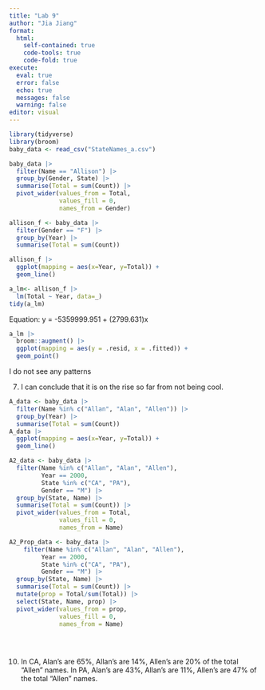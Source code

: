 ```yaml
---
title: "Lab 9"
author: "Jia Jiang"
format: 
  html:
    self-contained: true
    code-tools: true
    code-fold: true
execute: 
  eval: true
  error: false
  echo: true
  messages: false
  warning: false
editor: visual
---
```


```r
library(tidyverse)
library(broom)
baby_data <- read_csv("StateNames_a.csv")
```

```r
baby_data |>
  filter(Name == "Allison") |>
  group_by(Gender, State) |>
  summarise(Total = sum(Count)) |>
  pivot_wider(values_from = Total, 
              values_fill = 0,
              names_from = Gender)

```

```r
allison_f <- baby_data |>
  filter(Gender == "F") |>
  group_by(Year) |>
  summarise(Total = sum(Count)) 

allison_f |>
  ggplot(mapping = aes(x=Year, y=Total)) +
  geom_line()
```

```r
a_lm<- allison_f |>
  lm(Total ~ Year, data=_)
tidy(a_lm)


```

Equation: y = -5359999.951 + (2799.631)x

```r
a_lm |>
  broom::augment() |> 
  ggplot(mapping = aes(y = .resid, x = .fitted)) +
  geom_point()
```

I do not see any patterns

7.  I can conclude that it is on the rise so far from not being cool.

```r
A_data <- baby_data |>
  filter(Name %in% c("Allan", "Alan", "Allen")) |>
  group_by(Year) |>
  summarise(Total = sum(Count)) 
A_data |>
  ggplot(mapping = aes(x=Year, y=Total)) +
  geom_line()
```

```r
A2_data <- baby_data |>
  filter(Name %in% c("Allan", "Alan", "Allen"), 
         Year == 2000, 
         State %in% c("CA", "PA"),
         Gender == "M") |>
  group_by(State, Name) |>
  summarise(Total = sum(Count)) |>
  pivot_wider(values_from = Total, 
              values_fill = 0,
              names_from = Name) 

A2_Prop_data <- baby_data |>
    filter(Name %in% c("Allan", "Alan", "Allen"), 
         Year == 2000, 
         State %in% c("CA", "PA"),
         Gender == "M") |>
  group_by(State, Name) |>
  summarise(Total = sum(Count)) |>
  mutate(prop = Total/sum(Total)) |>
  select(State, Name, prop) |>
  pivot_wider(values_from = prop, 
              values_fill = 0,
              names_from = Name) 
  
  
  
```

10. In CA, Alan's are 65%, Allan's are 14%, Allen's are 20% of the total "Allen" names. In PA, Alan's are 43%, Allan's are 11%, Allen's are 47% of the total "Allen" names.

